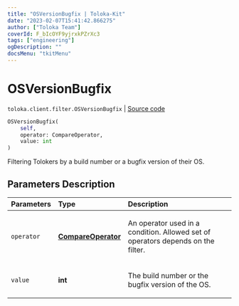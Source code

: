 ```yaml
---
title: "OSVersionBugfix | Toloka-Kit"
date: "2023-02-07T15:41:42.866275"
author: ["Toloka Team"]
coverId: F_bIcOYF9yjrxkPZrXc3
tags: ["engineering"]
ogDescription: ""
docsMenu: "tkitMenu"
---
```


# OSVersionBugfix
`toloka.client.filter.OSVersionBugfix` | [Source code](https://github.com/Toloka/toloka-kit/blob/v1.1.3/src/client/filter.py#L622)

```python
OSVersionBugfix(
    self,
    operator: CompareOperator,
    value: int
)
```

Filtering Tolokers by a build number or a bugfix version of their OS.

## Parameters Description

| Parameters | Type | Description |
| :----------| :----| :-----------|
`operator`|**[CompareOperator](/docs-new/toloka-kit/reference/toloka.client.primitives.operators.CompareOperator)**|<p>An operator used in a condition. Allowed set of operators depends on the filter.</p>
`value`|**int**|<p>The build number or the bugfix version of the OS.</p>
